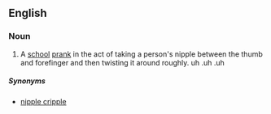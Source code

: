 ==English==


===Noun===
{{en-noun}}

# {{context|vulgar|slang|lang=en}} A [[school]] [[prank]] in the act of taking a person's nipple between the thumb and forefinger and then twisting it around roughly. uh .uh .uh

=====Synonyms=====
* [[nipple cripple]]